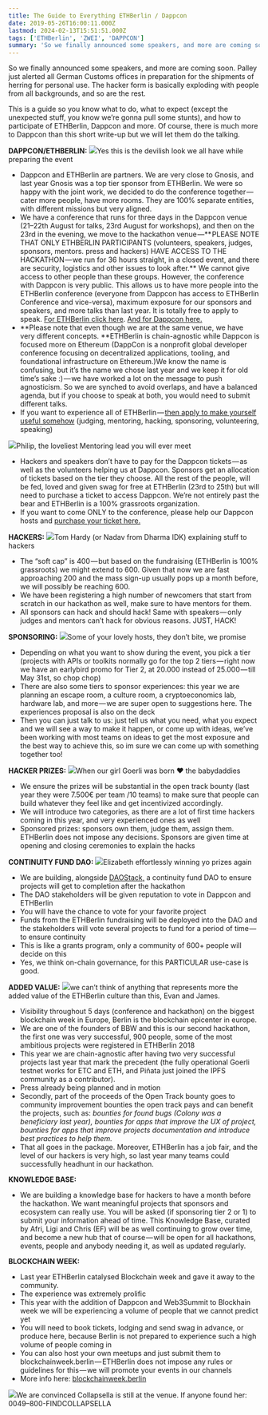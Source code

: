```yaml
---
title: The Guide to Everything ETHBerlin / Dappcon
date: 2019-05-26T16:00:11.000Z
lastmod: 2024-02-13T15:51:51.000Z
tags: ['ETHBerlin', 'ZWEI', 'DAPPCON']
summary: 'So we finally announced some speakers, and more are coming soon. Palley just alerted all German Customs offices in preparation for the…'
---
```


So we finally announced some speakers, and more are coming soon. Palley just alerted all German Customs offices in preparation for the shipments of herring for personal use. The hacker form is basically exploding with people from all backgrounds, and so are the rest.

This is a guide so you know what to do, what to expect (except the unexpected stuff, you know we’re gonna pull some stunts), and how to participate of ETHBerlin, Dappcon and more. Of course, there is much more to Dappcon than this short write-up but we will let them do the talking.

**DAPPCON/ETHBERLIN:**
![](https://cdn-images-1.medium.com/max/800/1*aBylv6rXHHMQqm70y_N-ew.jpeg)Yes this is the devilish look we all have while preparing the event

- Dappcon and ETHBerlin are partners. We are very close to Gnosis, and last year Gnosis was a top tier sponsor from ETHBerlin. We were so happy with the joint work, we decided to do the conference together — cater more people, have more rooms. They are 100% separate entities, with different missions but very aligned.
- We have a conference that runs for three days in the Dappcon venue (21–22th August for talks, 23rd August for workshops), and then on the 23rd in the evening, we move to the hackathon venue —** PLEASE NOTE THAT ONLY ETHBERLIN PARTICIPANTS (volunteers, speakers, judges, sponsors, mentors. press and hackers) HAVE ACCESS TO THE HACKATHON — we run for 36 hours straight, in a closed event, and there are security, logistics and other issues to look after.** We cannot give access to other people than these groups. However, the conference with Dappcon is very public. This allows us to have more people into the ETHBerlin conference (everyone from Dappcon has access to ETHBerlin Conference and vice-versa), maximum exposure for our sponsors and speakers, and more talks than last year. It is totally free to apply to speak. [For ETHBerlin click here](https://ethberlinzwei.com/speak.html). [And for Dappcon here.](https://gnosis1.typeform.com/to/ZNV6Wf)
- **Please note that even though we are at the same venue, we have very different concepts. **ETHBerlin is chain-agnostic while Dappcon is focused more on Ethereum (DappCon is a nonprofit global developer conference focusing on decentralized applications, tooling, and foundational infrastructure on Ethereum.)We know the name is confusing, but it’s the name we chose last year and we keep it for old time’s sake :) — we have worked a lot on the message to push agnosticism. So we are synched to avoid overlaps, and have a balanced agenda, but if you choose to speak at both, you would need to submit different talks.
- If you want to experience all of ETHBerlin — [then apply to make yourself useful somehow](https://ethberlinzwei.com) (judging, mentoring, hacking, sponsoring, volunteering, speaking)

![](https://cdn-images-1.medium.com/max/800/1*5pukyVaUw6tHiTfY7E17NA.jpeg)Philip, the loveliest Mentoring lead you will ever meet

- Hackers and speakers don’t have to pay for the Dappcon tickets — as well as the volunteers helping us at Dappcon. Sponsors get an allocation of tickets based on the tier they choose. All the rest of the people, will be fed, loved and given swag for free at ETHBerlin (23rd to 25th) but will need to purchase a ticket to access Dappcon. We’re not entirely past the bear and ETHBerlin is a 100% grassroots organization.
- If you want to come ONLY to the conference, please help our Dappcon hosts and [purchase your ticket here.](https://www.weezevent.com/dappcon-2)

**HACKERS:**
![](https://cdn-images-1.medium.com/max/800/1*J_xkPune4bXGu-6k378IUA.jpeg)Tom Hardy (or Nadav from Dharma IDK) explaining stuff to hackers

- The “soft cap” is 400 — but based on the fundraising (ETHBerlin is 100% grassroots) we might extend to 600. Given that now we are fast approaching 200 and the mass sign-up usually pops up a month before, we will possibly be reaching 600.
- We have been registering a high number of newcomers that start from scratch in our hackathon as well, make sure to have mentors for them.
- All sponsors can hack and should hack! Same with speakers — only judges and mentors can’t hack for obvious reasons. JUST, HACK!

**SPONSORING:**
![](https://cdn-images-1.medium.com/max/800/1*LGGHWUQ119YoG2qZROjikQ.jpeg)Some of your lovely hosts, they don’t bite, we promise

- Depending on what you want to show during the event, you pick a tier (projects with APIs or toolkits normally go for the top 2 tiers — right now we have an earlybird promo for Tier 2, at 20.000 instead of 25.000 — till May 31st, so chop chop)
- There are also some tiers to sponsor experiences: this year we are planning an escape room, a culture room, a cryptoeconomics lab, hardware lab, and more — we are super open to suggestions here. The experiences proposal is also on the deck
- Then you can just talk to us: just tell us what you need, what you expect and we will see a way to make it happen, or come up with ideas, we’ve been working with most teams on ideas to get the most exposure and the best way to achieve this, so im sure we can come up with something together too!

**HACKER PRIZES:**
![](https://cdn-images-1.medium.com/max/800/1*a8EdSe64_1hh_7dsWVAWRg.jpeg)When our girl Goerli was born ❤ the babydaddies

- We ensure the prizes will be substantial in the open track bounty (last year they were 7.500€ per team /10 teams) to make sure that people can build whatever they feel like and get incentivized accordingly.
- We will introduce two categories, as there are a lot of first time hackers coming in this year, and very experienced ones as well
- Sponsored prizes: sponsors own them, judge them, assign them. ETHBerlin does not impose any decisions. Sponsors are given time at opening and closing ceremonies to explain the hacks

**CONTINUITY FUND DAO:**
![](https://cdn-images-1.medium.com/max/800/1*OvTKPhPLTxygaOVz38lb0g.jpeg)Elizabeth effortlessly winning yo prizes again

- We are building, alongside [DAOStack,](https://daostack.io) a continuity fund DAO to ensure projects will get to completion after the hackathon
- The DAO stakeholders will be given reputation to vote in Dappcon and ETHBerlin
- You will have the chance to vote for your favorite project
- Funds from the ETHBerlin fundraising will be deployed into the DAO and the stakeholders will vote several projects to fund for a period of time — to ensure continuity
- This is like a grants program, only a community of 600+ people will decide on this
- Yes, we think on-chain governance, for this PARTICULAR use-case is good.

**ADDED VALUE:**
![](https://cdn-images-1.medium.com/max/800/1*Y0OKCecZ3lOnEllWYcKS7A.jpeg)we can’t think of anything that represents more the added value of the ETHBerlin culture than this, Evan and James.

- Visibility throughout 5 days (conference and hackathon) on the biggest blockchain week in Europe, Berlin is the blockchain epicenter in europe.
- We are one of the founders of BBW and this is our second hackathon, the first one was very successful, 900 people, some of the most ambitious projects were registered in ETHBerlin 2018
- This year we are chain-agnostic after having two very successful projects last year that mark the precedent (the fully operational Goerli testnet works for ETC and ETH, and Piñata just joined the IPFS community as a contributor).
- Press already being planned and in motion
- Secondly, part of the proceeds of the Open Track bounty goes to community improvement bounties the open track pays and can benefit the projects, such as: _bounties for found bugs (Colony was a beneficiary last year), bounties for apps that improve the UX of project, bounties for apps that improve projects documentation and introduce best practices to help them._
- That all goes in the package. Moreover, ETHBerlin has a job fair, and the level of our hackers is very high, so last year many teams could successfully headhunt in our hackathon.

**KNOWLEDGE BASE:**

- We are building a knowledge base for hackers to have a month before the hackathon. We want meaningful projects that sponsors and ecosystem can really use. You will be asked (if sponsoring tier 2 or 1) to submit your information ahead of time. This Knowledge Base, curated by Afri, Ligi and Chris (EF) will be as well continuing to grow over time, and become a new hub that of course — will be open for all hackathons, events, people and anybody needing it, as well as updated regularly.

**BLOCKCHAIN WEEK:**

- Last year ETHBerlin catalysed Blockchain week and gave it away to the community.
- The experience was extremely prolific
- This year with the addition of Dappcon and Web3Summit to Blockhain week we will be experiencing a volume of people that we cannot predict yet
- You will need to book tickets, lodging and send swag in advance, or produce here, because Berlin is not prepared to experience such a high volume of people coming in
- You can also host your own meetups and just submit them to blockchainweek.berlin — ETHBerlin does not impose any rules or guidelines for this — we will promote your events in our channels
- More info here: [blockchainweek.berlin](https://blockchainweek.berlin/)

![](https://cdn-images-1.medium.com/max/800/1*FXDndup9WyCNikJk6IB2pA.jpeg)We are convinced Collapsella is still at the venue. If anyone found her: 0049–800-FINDCOLLAPSELLA
